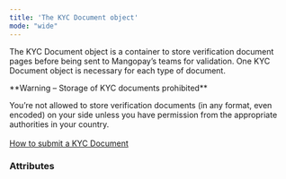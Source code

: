```yaml
---
title: 'The KYC Document object'
mode: "wide"
---
```


  

The KYC Document object is a container to store verification document pages before being sent to Mangopay’s teams for validation. One KYC Document object is necessary for each type of document.  

<Warning>  
**Warning – Storage of KYC documents prohibited** 
  
You’re not allowed to store verification documents (in any format, even encoded) on your side unless you have permission from the appropriate authorities in your country.  
</Warning>  
<a href="#" class="btn Tertiary normal">How to submit a KYC Document</a>  

### Attributes  

<Type9 />  

<UserId2 />  

<Flags />  

<Id6 />  

<Tag1 />  

<CreationDate />  

<ProcessedDate />  

<Status10 />  

<RefusedReasonType />  

<RefusedReasonMessage />